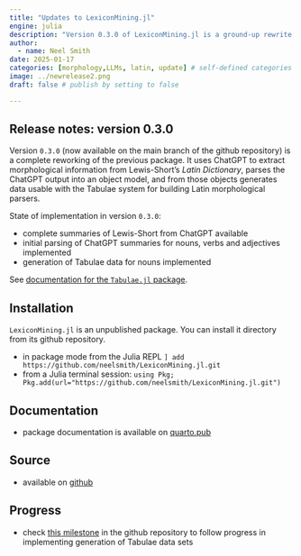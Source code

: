 ```yaml
---
title: "Updates to LexiconMining.jl"
engine: julia
description: "Version 0.3.0 of LexiconMining.jl is a ground-up rewrite using ChatGPT to extract data from Lewis-Short's *Latin Dictionary*."
author:
  - name: Neel Smith
date: 2025-01-17
categories: [morphology,LLMs, latin, update] # self-defined categories
image: ../newrelease2.png
draft: false # publish by setting to false

---
```


## Release notes: version 0.3.0

Version `0.3.0` (now available on the main branch of the github repository) is a complete reworking of the previous package. It uses ChatGPT to extract morphological information from Lewis-Short's *Latin Dictionary*, parses the ChatGPT output into an object model, and from those objects  generates data usable with the Tabulae system for building Latin morphological parsers.

State of implementation in version `0.3.0`:

- complete summaries of Lewis-Short from ChatGPT available
- initial parsing of ChatGPT summaries for nouns, verbs and adjectives implemented
- generation of Tabulae data for nouns implemented

::: {.callout-tip title="More information about Tabulae"}
See [documentation for the `Tabulae.jl` package](https://neelsmith.quarto.pub/tabulae/).
:::


## Installation

`LexiconMining.jl` is an unpublished package. You can install it directory from its github repository.

- in package mode from the Julia REPL `] add https://github.com/neelsmith/LexiconMining.jl.git`
- from a Julia terminal session: `using Pkg; Pkg.add(url="https://github.com/neelsmith/LexiconMining.jl.git")`


## Documentation

- package documentation is available on [quarto.pub](https://neelsmith.quarto.pub/lexiconmining/)


## Source

- available on [github](https://github.com/neelsmith/LexiconMining.jl)

## Progress

- check [this milestone](https://github.com/neelsmith/LexiconMining.jl/milestone/8) in the github repository to follow progress in implementing generation of Tabulae data sets